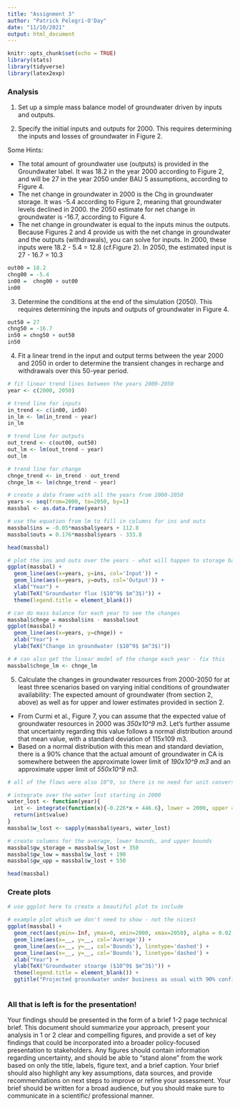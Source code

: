 ```yaml
---
title: "Assignment 3"
author: "Patrick Pelegri-O'Day"
date: "11/10/2021"
output: html_document
---
```


```r
knitr::opts_chunk$set(echo = TRUE)
library(stats)
library(tidyverse)
library(latex2exp)
```

### Analysis 


1. Set up a simple mass balance model of groundwater driven by inputs and outputs.


2. Specify the initial inputs and outputs for 2000. This requires determining the inputs and losses of groundwater in Figure 2.

Some Hints: 

- The total amount of groundwater use (outputs) is provided in the Groundwater label. It was 18.2 in the year 2000 according to Figure 2, and will be 27 in the year 2050 under BAU 5 assumptions, according to Figure 4.
- The net change in groundwater in 2000 is the Chg in groundwater storage. It was -5.4 according to Figure 2, meaning that groundwater levels declined in 2000. the 2050 estimate for net change in groundwater is -16.7, according to Figure 4.
- The net change in groundwater is equal to the inputs minus the outputs. Because Figures 2 and 4 provide us with the net change in groundwater and the outputs (withdrawals), you can solve for inputs. In 2000, these inputs were 18.2 - 5.4 = 12.8 (cf.Figure 2). In 2050, the estimated input is 27 - 16.7 = 10.3

```r

out00 = 18.2
chng00 = -5.4
in00 =  chng00 + out00
in00

```

3. Determine the conditions at the end of the simulation (2050). This requires determining the inputs and outputs of groundwater in Figure 4.

```r

out50 = 27
chng50 = -16.7
in50 = chng50 + out50
in50

```

4. Fit a linear trend in the input and output terms between the year 2000 and 2050 in order to determine the transient changes in recharge and withdrawals over this 50-year period.

```r
# fit linear trend lines between the years 2000-2050
year <- c(2000, 2050)

# trend line for inputs
in_trend <- c(in00, in50)
in_lm <- lm(in_trend ~ year)
in_lm

# trend line for outputs
out_trend <- c(out00, out50)
out_lm <- lm(out_trend ~ year)
out_lm

# trend line for change
chnge_trend <- in_trend - out_trend
chnge_lm <- lm(chnge_trend ~ year)
```

```r
# create a data frame with all the years from 2000-2050
years <- seq(from=2000, to=2050, by=1)
massbal <- as.data.frame(years)

# use the equation from lm to fill in columns for ins and outs
massbal$ins = -0.05*massbal$years + 112.8
massbal$outs = 0.176*massbal$years - 333.8

head(massbal)
```


```r
# plot the ins and outs over the years - what will happen to storage based on these trends?
ggplot(massbal) + 
  geom_line(aes(x=years, y=ins, col='Input')) +
  geom_line(aes(x=years, y=outs, col='Output')) +
  xlab("Year") + 
  ylab(TeX("Groundwater flux ($10^9$ $m^3$)")) + 
  theme(legend.title = element_blank())

# can do mass balance for each year to see the changes 
massbal$chnge = massbal$ins - massbal$out
ggplot(massbal) + 
  geom_line(aes(x=years, y=chnge)) +
  xlab("Year") + 
  ylab(TeX("Change in groundwater ($10^9$ $m^3$)"))

# # can also get the linear model of the change each year - fix this
massbal$chnge_lm <- chnge_lm
```


5. Calculate the changes in groundwater resources from 2000-2050 for at least three scenarios based on varying initial conditions of groundwater availability: The expected amount of groundwater (from section 2, above) as well as for upper and lower estimates provided in section 2.

- From Curmi et al., Figure 7, you can assume that the expected value of groundwater resources in 2000 was
*350x10^9 m3*. Let's further assume that uncertainty regarding this value follows a normal distribution around that mean value, with a standard deviation of 115x109 m3. 
- Based on a normal distribution with this mean and standard deviation, there is a 90% chance that the actual
amount of groundwater in CA is somewhere between the approximate lower limit of *190x10^9 m3*
and an approximate upper limit of *550x10^9 m3*.

```r
# all of the flows were also 10^9, so there is no need for unit conversions

# integrate over the water lost starting in 2000
water_lost <- function(year){
  int <- integrate(function(x){-0.226*x + 446.6}, lower = 2000, upper = year) #this function comes from the linear model of change over year
  return(int$value)
}
massbal$w_lost <- sapply(massbal$years, water_lost)

# create columns for the average, lower bounds, and upper bounds
massbal$gw_storage = massbal$w_lost + 350
massbal$gw_low = massbal$w_lost + 190
massbal$gw_upp = massbal$w_lost + 550

head(massbal)

```

### Create plots

```r
# use ggplot here to create a beautiful plot to include

# example plot which we don't need to show - not the nicest
ggplot(massbal) + 
  geom_rect(aes(ymin=-Inf, ymax=0, xmin=2000, xmax=2050), alpha = 0.02, fill='red') +
  geom_line(aes(x=__, y=__, col='Average')) +
  geom_line(aes(x=__, y=__, col='Bounds'), linetype='dashed') + 
  geom_line(aes(x=__, y=__, col='Bounds'), linetype='dashed') +
  xlab("Year") + 
  ylab(TeX("Groundwater stoarge ($10^9$ $m^3$)")) + 
  theme(legend.title = element_blank()) + 
  ggtitle("Projected groundwater under business as usual with 90% confidence interval")
  

```

### All that is left is for the presentation! 

Your findings should be presented in the form of a brief 1-2 page technical brief. This document should summarize your approach, present your analysis in 1 or 2 clear and compelling figures, and provide a set of key findings that could be incorporated into a broader policy-focused presentation to stakeholders. Any figures should contain information regarding uncertainty, and should be able to "stand alone” from the work based on only the title, labels, figure text, and a brief caption. Your brief should also highlight any key assumptions, data sources, and provide recommendations on next steps to improve or refine your assessment. Your brief should be written for a broad audience, but you should make sure to communicate in a scientific/ professional manner.